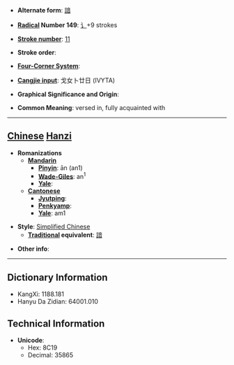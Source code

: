 * '''Alternate form''': [[諳]]

* '''[[Wiktionary:Chinese radical index| Radical]] Number 149''': [[Wiktionary:Chinese radical index 讠|讠]]+9 strokes

* '''[[Wiktionary:Chinese total strokes index|Stroke number]]''': [[Wiktionary:Chinese total strokes index 11|11]]

* '''Stroke order''': 

* '''[[Wiktionary:Chinese four corner index|Four-Corner System]]''': 

* '''[[Wiktionary:Chinese Cangjie index|Cangjie input]]''': 戈女卜廿日 (IVYTA)

* '''Graphical Significance and Origin''': 

* '''Common Meaning''': versed in, fully acquainted with

----

== [[Chinese]] [[Hanzi]] ==

* '''Romanizations'''
** '''[[Mandarin]]'''
*** '''[[Pinyin]]''': ān (an1)
*** '''[[Wade-Giles]]''': an<sup>1</sup>
*** '''[[Yale]]''': 
** '''[[Cantonese]]'''
*** '''[[Jyutping]]''':
*** '''[[Penkyamp]]''': 
*** '''[[Yale]]''': am1

* '''Style''': [[Simplified Chinese]] 
** '''[[Traditional Chinese|Traditional]] equivalent''': [[諳]]

* '''Other info''': 

----

== Dictionary Information ==

* KangXi: 1188.181
* Hanyu Da Zidian: 64001.010

== Technical Information ==

* '''Unicode''':
** Hex: 8C19
** Decimal: 35865